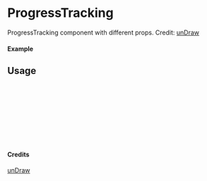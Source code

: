 
<Meta of={ProgressTracking} title="unDraw/ProgressTracking" />

# ProgressTracking

ProgressTracking component with different props.
Credit: [unDraw](https://undraw.co/illustrations)

#### Example

<Canvas of={ProgressTracking.Primary} />

## Usage

```ts
import { ProgressTracking } from "yadl-ui";

const Example = () => {
  return (
      <ProgressTracking />
  );
};

export default Example;
```

#### Credits
[unDraw](https://undraw.co/illustrations)
